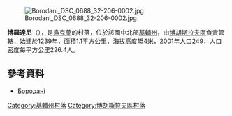 [[Image:Borodani_DSC_0688_32-206-0002.jpg|right]]

{{coord|49|32|54|N|30|44|31|E|scale:30000|display=title}}

'''博羅達尼'''（{{lang-uk|Бородані}}），是[[烏克蘭|烏克蘭]]的村落，位於該國中北部[[基輔州|基輔州]]，由[[博胡斯拉夫區|博胡斯拉夫區]]負責管轄，始建於1239年，面積1.1平方公里，海拔高度154米，2001年人口249，人口密度每平方公里226.4人。

==參考資料==
* [http://w1.c1.rada.gov.ua/pls/z7502/A005?rdat1=21.05.2013&rf7571=15137 Бородані]{{dead link|date=2017年11月 |bot=InternetArchiveBot |fix-attempted=yes }}

{{DEFAULTSORT:Бородані}}
[[Category:基輔州村落|Category:基輔州村落]]
[[Category:博胡斯拉夫區村落|Category:博胡斯拉夫區村落]]


{{Kiev-geo-stub}}